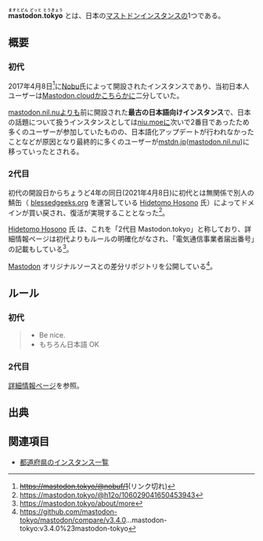 {{Infobox instance
| Name          = [[mastodon.tokyo]]
| Domain        = https://mastodon.tokyo/
| Admin         = <s>[https://mastodon.tokyo/@nobuf Nobu]</s> (初代)
[https://mastodon.tokyo/@h12o Hidetomo Hosono] (2代目)
| Country       = 日本
| Start         = 2017年4月8日 (初代)
2021年4月8日 (2代目)
| Kifu          = なし
| Alias         = 東京鯖
}}
'''<ruby>mastodon.tokyo<rt>ますとどん どっと とうきょう</rt></ruby>''' とは、日本の[[マストドン]][[インスタンス]]の1つである。

==概要==

===初代===
2017年4月8日<ref><s>https://mastodon.tokyo/@nobuf/1</s>(リンク切れ)</ref>に[https://mastodon.tokyo/@nobuf Nobu]氏によって開設されたインスタンスであり、当初日本人ユーザーは[[Mastodon.cloud]]かこちらかに二分していた。

[[mastodon.nil.nu]]よりも前に開設された'''最古の日本語向けインスタンス'''で、日本の話題について扱うインスタンスとしては[[niu.moe]]に次いで2番目であったため多くのユーザーが参加していたものの、日本語化アップデートが行われなかったことなどが原因となり最終的に多くのユーザーが[[mstdn.jp]]([[mastodon.nil.nu]])に移っていったとされる。

===2代目===
初代の開設日からちょうど4年の同日(2021年4月8日)に初代とは無関係で別人の鯖缶（ [https://blessedgeeks.org blessedgeeks.org] を運営している [https://mastodon.tokyo/@h12o Hidetomo Hosono] 氏）によってドメインが買い戻され、復活が実現することとなった<ref>https://mastodon.tokyo/@h12o/106029041650453943</ref>。

[https://mastodon.tokyo/@h12o Hidetomo Hosono] 氏 は、これを「2代目 Mastodon.tokyo」と称しており、詳細情報ページは初代よりもルールの明確化がなされ、「電気通信事業者届出番号」の記載もしている<ref>https://mastodon.tokyo/about/more</ref>。

[[Mastodon]] オリジナルソースとの差分リポジトリを公開している<ref>https://github.com/mastodon-tokyo/mastodon/compare/v3.4.0...mastodon-tokyo:v3.4.0%23mastodon-tokyo</ref>。

==ルール==

===初代===
<blockquote>
*Be nice.
*もちろん日本語 OK
</blockquote>

===2代目===
[https://mastodon.tokyo/about/more 詳細情報ページ]を参照。

==出典==
<references />

==関連項目==

*[[都道府県のインスタンス一覧]]

{{DEFAULTSORT:とうきょう}}
